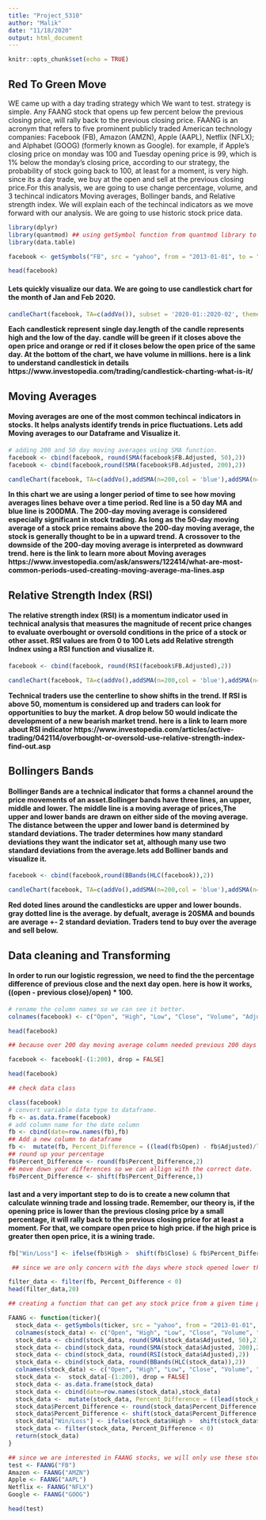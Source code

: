 ---
title: "Project_5310"
author: "Malik"
date: "11/18/2020"
output: html_document
---

```{r setup, include=FALSE}
knitr::opts_chunk$set(echo = TRUE)
```

## Red To Green Move
WE came up with a day trading strategy which We want to test. strategy is simple. Any FAANG stock that opens up few percent below the previous closing price, will rally back to the previous closing price. FAANG is an acronym that refers to five prominent publicly traded American technology companies: Facebook (FB), Amazon (AMZN), Apple (AAPL), Netflix (NFLX); and Alphabet (GOOG) (formerly known as Google).
for example, if Apple's closing price on monday was 100 and Tuesday opening price is 99, which is 1% below the monday's closing price, according to our strategy, the probability of stock going back to 100, at least for a moment, is very high. since its a day trade, we buy at the open and sell at the previous closing price.For this analysis, we are going to use change percentage, volume, and 3 techincal indicators Moving averages, Bollinger bands, and Relative strength index. We will explain each of the techincal indicators as we move forward with our analysis. We are going to use historic stock price data.  

```{r}
library(dplyr)
library(quantmod) ## using getSymbol function from quantmod library to get the stock price from www.yahoo.com. this can get us latest price as well.
library(data.table)

facebook <- getSymbols("FB", src = "yahoo", from = "2013-01-01", to = "2020-11-17", auto.assign = FALSE)

head(facebook)
```


#### Lets quickly visualize our data. We are going to use candlestick chart for the month of Jan and Feb 2020. 
```{r}
candleChart(facebook, TA=c(addVo()), subset = '2020-01::2020-02', theme = "white") ## candleChart is a function of quantmod library .TA allows for the inclusion of a variety of chart overlays and tecnical indicators.. In this particular Chart, we are adding volume at the bottom. 

```

**Each candlestick represent single day.length of the candle represents high and the low of the day. candle will be green if it closes above the open price and orange or red if it closes below the open price of the same day. At the bottom of the chart, we have volume in millions. here is a link to understand candlestick in details https://www.investopedia.com/trading/candlestick-charting-what-is-it/ **

## Moving Averages
#### Moving averages are one of the most common techincal indicators in stocks. It helps analysts identify trends in price fluctuations. Lets add Moving averages to our Dataframe and Visualize it.

```{r}

# adding 200 and 50 day moving averages using SMA function. 
facebook <- cbind(facebook, round(SMA(facebook$FB.Adjusted, 50),2)) 
facebook <- cbind(facebook,round(SMA(facebook$FB.Adjusted, 200),2))

candleChart(facebook, TA=c(addVo(),addSMA(n=200,col = 'blue'),addSMA(n=50,col = 'red')),  subset = '2020-01::2020-10', theme = "white")
```

**In this chart we are using a longer period of time to see how moving averages lines behave over a time period. Red line is a 50 day MA and blue line is 200DMA. The 200-day moving average is considered especially significant in stock trading. As long as the 50-day moving average of a stock price remains above the 200-day moving average, the stock is generally thought to be in a upward trend. A crossover to the downside of the 200-day moving average is interpreted as downward trend. here is the link to learn more about Moving averages https://www.investopedia.com/ask/answers/122414/what-are-most-common-periods-used-creating-moving-average-ma-lines.asp **


## Relative Strength Index (RSI)

#### The relative strength index (RSI) is a momentum indicator used in technical analysis that measures the magnitude of recent price changes to evaluate overbought or oversold conditions in the price of a stock or other asset. RSI values are from 0 to 100 Lets add Relative strength Indnex using a RSI function and viusalize it.

```{r}
facebook <- cbind(facebook, round(RSI(facebook$FB.Adjusted),2))

candleChart(facebook, TA=c(addVo(),addSMA(n=200,col = 'blue'),addSMA(n=50,col = 'red'), addRSI(n=14)),  subset = '2020-01::2020-10', theme = "white")
```

**Technical traders use the centerline to show shifts in the trend. If RSI is above 50, momentum is considered up and traders can look for opportunities to buy the market. A drop below 50 would indicate the development of a new bearish market trend. here is a link to learn more about RSI indicator https://www.investopedia.com/articles/active-trading/042114/overbought-or-oversold-use-relative-strength-index-find-out.asp**

## Bollingers Bands

#### Bollinger Bands are a technical indicator that forms a channel around the price movements of an asset.Bollinger bands have three lines, an upper, middle and lower. The middle line is a moving average of prices,The upper and lower bands are drawn on either side of the moving average. The distance between the upper and lower band is determined by standard deviations. The trader determines how many standard deviations they want the indicator set at, although many use two standard deviations from the average.lets add Bolliner bands and visualize it.

```{r}
facebook <- cbind(facebook,round(BBands(HLC(facebook)),2))

candleChart(facebook, TA=c(addVo(),addSMA(n=200,col = 'blue'),addSMA(n=50,col = 'red'), addRSI(n=14),addBBands()),  subset = '2020-01::2020-10', theme = "white")
```

**Red doted lines around the candlesticks are upper and lower bounds. gray dotted line is the average. by defualt, average is 20SMA and bounds  are  average +-  2 standard deviation. Traders tend to buy over the average and sell below.**


## Data cleaning and Transforming 

#### In order to run our logistic regression, we need to find the the percentage difference of previous close and the next day open. here is how it works, ((open - previous close)/open) * 100.

```{r}

# rename the column names so we can see it better.
colnames(facebook) <- c("Open", "High", "Low", "Close", "Volume", "Adjusted", "200DMA", "50DMA", "RSI","Lower-bound","Mavg","Upper-bound", "PctB")

head(facebook)

## because over 200 day moving average column needed previous 200 days worth of data to calculate 200 DMA, it will show nan values in first 200 days. we can delete those rows so we dont have any NA values.

facebook <- facebook[-(1:200), drop = FALSE]

head(facebook)

## check data class

class(facebook)
# convert variable data type to dataframe.
fb <- as.data.frame(facebook)
# add column name for the date column
fb <- cbind(date=row.names(fb),fb)
## Add a new column to dataframe 
fb <-  mutate(fb, Percent_Difference = ((lead(fb$Open) - fb$Adjusted)/lead(fb$Open)*100))
## round up your percentage 
fb$Percent_Difference <- round(fb$Percent_Difference,2)
## move down your differences so we can allign with the correct date.
fb$Percent_Difference <- shift(fb$Percent_Difference,1)

```


#### last and a very important step to do is to create a new column that calculate winning trade and lossing trade. Remember, our theory is, if the opening price is lower than the previous closing price by a small percentage, it will rally back to the previous closing price for at least a moment. For that, we compare open price to high price. if the high price is greater then open price, it is a wining trade.

```{r}
fb["Win/Loss"] <- ifelse(fb$High >  shift(fb$Close) & fb$Percent_Difference < 0 ,1, 0)

 ## since we are only concern with the days where stock opened lower than previous close, we will use filter to get negative values in percent_Difference column.

filter_data <- filter(fb, Percent_Difference < 0)
head(filter_data,20)

```



```{r}
## creating a function that can get any stock price from a given time period and create columns that we need for analysis.

FAANG <- function(ticker){
  stock_data <- getSymbols(ticker, src = "yahoo", from = "2013-01-01", to = "2020-11-17", auto.assign = FALSE)
  colnames(stock_data) <- c("Open", "High", "Low", "Close", "Volume", "Adjusted")
  stock_data <- cbind(stock_data, round(SMA(stock_data$Adjusted, 50),2)) 
  stock_data <- cbind(stock_data, round(SMA(stock_data$Adjusted, 200),2))
  stock_data <- cbind(stock_data, round(RSI(stock_data$Adjusted),2))
  stock_data <- cbind(stock_data, round(BBands(HLC(stock_data)),2))
  colnames(stock_data) <- c("Open", "High", "Low", "Close", "Volume", "Adjusted", "200DMA", "50DMA",   "RSI","Lower-bound","Mavg","Upper-bound", "PctB")
  stock_data <-  stock_data[-(1:200), drop = FALSE]
  stock_data <- as.data.frame(stock_data)
  stock_data <- cbind(date=row.names(stock_data),stock_data)
  stock_data <-  mutate(stock_data, Percent_Difference = ((lead(stock_data$Open) - stock_data$Adjusted)/lead(stock_data$Open)*100))
  stock_data$Percent_Difference <- round(stock_data$Percent_Difference,2)
  stock_data$Percent_Difference <- shift(stock_data$Percent_Difference,1)
  stock_data["Win/Loss"] <- ifelse(stock_data$High >  shift(stock_data$Close) & stock_data$Percent_Difference < 0 ,1, 0)
  stock_data <- filter(stock_data, Percent_Difference < 0)
  return(stock_data)
}

## since we are interested in FAANG stocks, we will only use these stock 
test <- FAANG("FB")
Amazon <- FAANG("AMZN")
Apple <- FAANG("AAPL")
Netflix <- FAANG("NFLX")
Google <- FAANG("GOOG")

head(test)

```




